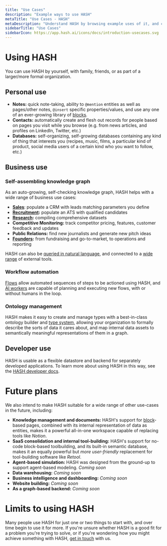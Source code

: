 ```yaml
---
title: "Use Cases"
description: "Example ways to use HASH"
metaTitle: "Use Cases - HASH"
metaDescription: "Understand HASH by browsing example uses of it, and case studies from its users"
sidebarTitle: "Use Cases"
sidebarIcon: https://app.hash.ai/icons/docs/introduction-usecases.svg
---
```


# Using HASH<a id="#examples" />

You can use HASH by yourself, with family, friends, or as part of a larger/more formal organization.

## Personal use<a id="#personal" />

- **Notes:** quick note-taking, ability to `@mention` entities as well as pages/other notes, `@insert` specific properties/values, and use any one of an ever-growing library of [blocks](/guide/pages/blocks).
- **Contacts:** automatically create and flesh out records for people based on pages you visit while you browse (e.g. from news articles, and profiles on LinkedIn, Twitter, etc.)
- **Databases:** self-organizing, self-growing databases containing any kind of thing that interests you (recipes, music, films, a particular kind of product, social media users of a certain kind who you want to follow, etc.)

## Business use<a id="#group" />

### Self-assembling knowledge graph

As an auto-growing, self-checking knowledge graph, HASH helps with a wide range of business use cases:

- **[Sales](/cases/sales)**: populate a CRM with leads matching parameters you define
- **[Recruitment](/cases/recruitment):** populate an ATS with qualified candidates
- **[Research](/cases/research):** compiling comprehensive datasets
- **Competitive Monitoring:** track competitor pricing, features, customer feedback and updates
- **Public Relations:** find new journalists and generate new pitch ideas
- **[Founders](/cases/founders):** from fundraising and go-to-market, to operations and reporting

HASH can also be [queried in natural language](/guide/workers/chat), and connected to a [wide range](/guide/integrations) of external tools.

### Workflow automation

[Flows](/guide/flows) allow automated sequences of steps to be actioned using HASH, and [AI workers](/guide/workers/goals) are capable of planning and executing new flows, with or without humans in the loop.

### Ontology management

HASH makes it easy to create and manage types with a best-in-class ontology builder and [type system](/guide/types), allowing your organization to formally describe the sorts of data it cares about, and map internal data assets to semantically meaningful representations of them in a graph.

## Developer use<a id="#dev" />

HASH is usable as a flexible datastore and backend for separately developed applications. To learn more about using HASH in this way, see the [HASH developer docs](https://hash.dev/docs).

# Future plans

We also intend to make HASH suitable for a wide range of other use-cases in the future, including:

- **Knowledge management and documents:** HASH's support for [block](/guide/pages/blocks)-based pages, combined with its internal representation of data as entities, makes it a powerful all-in-one workspace capable of replacing tools like _Notion_.
- **SaaS consolidation and internal tool-building:** HASH's support for no-code block-based toolbuilding, and its built-in semantic database, makes it an equally powerful but _more user-friendly_ replacement for tool-building software like _Retool_.
- **Agent-based simulation:** HASH was designed from the ground-up to support agent-based modeling. _Coming soon_
- **Data warehousing:** _Coming soon_
- **Business intelligence and dashboarding:** _Coming soon_
- **Website building:** _Coming soon_
- **As a graph-based backend:** _Coming soon_

# Limits to using HASH

Many people use HASH for just one or two things to start with, and over time begin to use it for more. If you're unsure whether HASH is a good fit for a problem you're trying to solve, or if you're wondering how you might achieve something with HASH, [get in touch](/contact) with us.
